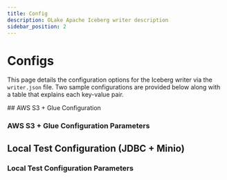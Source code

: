 ```yaml
---
title: Config
description: OLake Apache Iceberg writer description
sidebar_position: 2
---
```



# Configs

This page details the configuration options for the Iceberg writer via the `writer.json` file. Two sample configurations are provided below along with a table that explains each key-value pair.

<Tabs>

<TabItem value="glue" label="Using Glue Catalog" default>
## AWS S3 + Glue Configuration

<GlueIcebergWriterConfig/>

### AWS S3 + Glue Configuration Parameters

<GlueIcebergWriterConfigDetails/>

</TabItem >


<TabItem value="minio-jdbc" label="Using JDBC catalog with MinIO" default>

## Local Test Configuration (JDBC + Minio)

<MinioJDBCIcebergWriterConfigLocal/>

### Local Test Configuration Parameters

<MinioJDBCIcebergWriterConfigLocalDetails/>




</TabItem >

</Tabs>